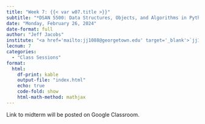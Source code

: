 ```yaml
---
title: "Week 7: {{< var w07.title >}}"
subtitle: "*DSAN 5500: Data Structures, Objects, and Algorithms in Python*"
date: "Monday, February 26, 2024"
date-format: full
author: "Jeff Jacobs"
institute: "<a href='mailto:jj1088@georgetown.edu' target='_blank'>`jj1088@georgetown.edu`</a>"
lecnum: 7
categories:
  - "Class Sessions"
format:
  html:
    df-print: kable
    output-file: "index.html"
    echo: true
    code-fold: show
    html-math-method: mathjax
---
```


Link to midterm will be posted on Google Classroom.